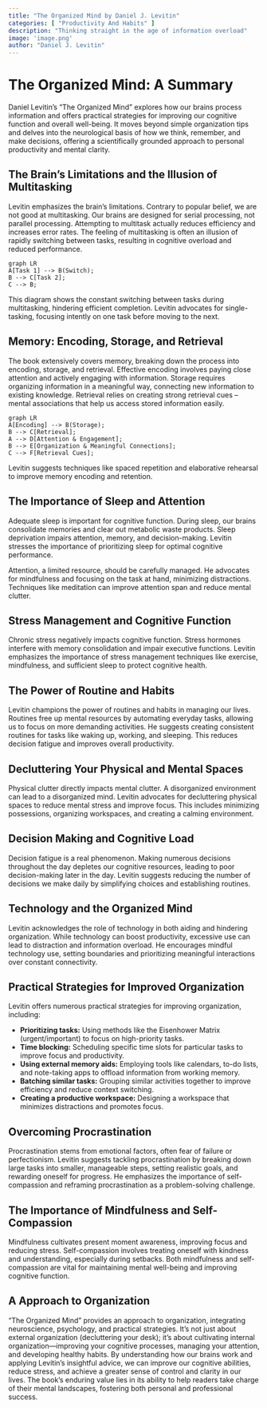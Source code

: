 ```yaml
---
title: "The Organized Mind by Daniel J. Levitin"
categories: [ "Productivity And Habits" ]
description: "Thinking straight in the age of information overload"
image: 'image.png'
author: "Daniel J. Levitin"
---
```

# The Organized Mind: A Summary

Daniel Levitin's "The Organized Mind" explores how our brains process information and offers practical strategies for improving our cognitive function and overall well-being.  It moves beyond simple organization tips and delves into the neurological basis of how we think, remember, and make decisions, offering a scientifically grounded approach to personal productivity and mental clarity.


## The Brain's Limitations and the Illusion of Multitasking

Levitin emphasizes the brain's limitations.  Contrary to popular belief, we are not good at multitasking. Our brains are designed for serial processing, not parallel processing.  Attempting to multitask actually reduces efficiency and increases error rates.  The feeling of multitasking is often an illusion of rapidly switching between tasks, resulting in cognitive overload and reduced performance.

```mermaid
graph LR
A[Task 1] --> B(Switch);
B --> C[Task 2];
C --> B;
```

This diagram shows the constant switching between tasks during multitasking, hindering efficient completion.  Levitin advocates for single-tasking, focusing intently on one task before moving to the next.


## Memory: Encoding, Storage, and Retrieval

The book extensively covers memory, breaking down the process into encoding, storage, and retrieval.  Effective encoding involves paying close attention and actively engaging with information.  Storage requires organizing information in a meaningful way, connecting new information to existing knowledge.  Retrieval relies on creating strong retrieval cues – mental associations that help us access stored information easily.

```mermaid
graph LR
A[Encoding] --> B(Storage);
B --> C[Retrieval];
A --> D[Attention & Engagement];
B --> E[Organization & Meaningful Connections];
C --> F[Retrieval Cues];
```

Levitin suggests techniques like spaced repetition and elaborative rehearsal to improve memory encoding and retention.


## The Importance of Sleep and Attention

Adequate sleep is important for cognitive function. During sleep, our brains consolidate memories and clear out metabolic waste products. Sleep deprivation impairs attention, memory, and decision-making. Levitin stresses the importance of prioritizing sleep for optimal cognitive performance.

Attention, a limited resource, should be carefully managed.  He advocates for mindfulness and focusing on the task at hand, minimizing distractions.  Techniques like meditation can improve attention span and reduce mental clutter.


## Stress Management and Cognitive Function

Chronic stress negatively impacts cognitive function.  Stress hormones interfere with memory consolidation and impair executive functions.  Levitin emphasizes the importance of stress management techniques like exercise, mindfulness, and sufficient sleep to protect cognitive health.


## The Power of Routine and Habits

Levitin champions the power of routines and habits in managing our lives.  Routines free up mental resources by automating everyday tasks, allowing us to focus on more demanding activities.  He suggests creating consistent routines for tasks like waking up, working, and sleeping.  This reduces decision fatigue and improves overall productivity.


## Decluttering Your Physical and Mental Spaces

Physical clutter directly impacts mental clutter.  A disorganized environment can lead to a disorganized mind.  Levitin advocates for decluttering physical spaces to reduce mental stress and improve focus.  This includes minimizing possessions, organizing workspaces, and creating a calming environment.


## Decision Making and Cognitive Load

Decision fatigue is a real phenomenon.  Making numerous decisions throughout the day depletes our cognitive resources, leading to poor decision-making later in the day.  Levitin suggests reducing the number of decisions we make daily by simplifying choices and establishing routines.


##  Technology and the Organized Mind

Levitin acknowledges the role of technology in both aiding and hindering organization. While technology can boost productivity, excessive use can lead to distraction and information overload. He encourages mindful technology use, setting boundaries and prioritizing meaningful interactions over constant connectivity.


## Practical Strategies for Improved Organization

Levitin offers numerous practical strategies for improving organization, including:

* **Prioritizing tasks:** Using methods like the Eisenhower Matrix (urgent/important) to focus on high-priority tasks.
* **Time blocking:** Scheduling specific time slots for particular tasks to improve focus and productivity.
* **Using external memory aids:** Employing tools like calendars, to-do lists, and note-taking apps to offload information from working memory.
* **Batching similar tasks:** Grouping similar activities together to improve efficiency and reduce context switching.
* **Creating a productive workspace:** Designing a workspace that minimizes distractions and promotes focus.


## Overcoming Procrastination

Procrastination stems from emotional factors, often fear of failure or perfectionism.  Levitin suggests tackling procrastination by breaking down large tasks into smaller, manageable steps, setting realistic goals, and rewarding oneself for progress.  He emphasizes the importance of self-compassion and reframing procrastination as a problem-solving challenge.


##  The Importance of Mindfulness and Self-Compassion

Mindfulness cultivates present moment awareness, improving focus and reducing stress.  Self-compassion involves treating oneself with kindness and understanding, especially during setbacks.  Both mindfulness and self-compassion are vital for maintaining mental well-being and improving cognitive function.


## A Approach to Organization

"The Organized Mind" provides an approach to organization, integrating neuroscience, psychology, and practical strategies.  It's not just about external organization (decluttering your desk); it's about cultivating internal organization—improving your cognitive processes, managing your attention, and developing healthy habits.  By understanding how our brains work and applying Levitin's insightful advice, we can improve our cognitive abilities, reduce stress, and achieve a greater sense of control and clarity in our lives.  The book's enduring value lies in its ability to help readers take charge of their mental landscapes, fostering both personal and professional success.

